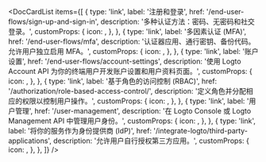 
<DocCardList
  items={[
    {
      type: 'link',
      label: '注册和登录',
      href: '/end-user-flows/sign-up-and-sign-in',
      description: '多种认证方法：密码、无密码和社交登录。',
      customProps: {
        icon: <SignInIcon />,
      },
    },
    {
      type: 'link',
      label: '多因素认证 (MFA)',
      href: '/end-user-flows/mfa',
      description: '认证器应用、通行密钥、备份代码。允许用户独立启用 MFA。',
      customProps: {
        icon: <LockIcon />,
      },
    },
    {
      type: 'link',
      label: '账户设置',
      href: '/end-user-flows/account-settings',
      description: '使用 Logto Account API 为你的终端用户开发账户设置和用户资料页面。',
      customProps: {
        icon: <GearIcon />,
      },
    },
    {
      type: 'link',
      label: '基于角色的访问控制 (RBAC)',
      href: '/authorization/role-based-access-control/',
      description: '定义角色并分配相应的权限以控制用户操作。',
      customProps: {
        icon: <AuthorizationIcon />,
      },
    },
    {
      type: 'link',
      label: '用户管理',
      href: '/user-management',
      description: '在 Logto Console 或 Logto Management API 中管理用户身份。',
      customProps: {
        icon: <UserManagementIcon />,
      },
    },
    {
      type: 'link',
      label: '将你的服务作为身份提供商 (IdP)',
      href: '/integrate-logto/third-party-applications',
      description: '允许用户自行授权第三方应用。',
      customProps: {
        icon: <SecurityIcon />,
      },
    },
  ]}
/>
